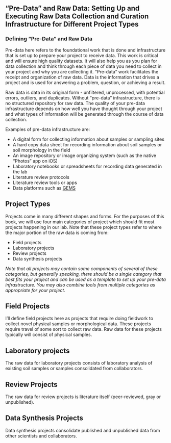 ## "Pre-Data" and Raw Data: Setting Up and Executing Raw Data Collection and Curation Infrastructure for Different Project Types {#sec-rawdata}

### Defining "Pre-Data" and Raw Data

Pre-data here refers to the foundational work that is done and infrastructure that is set up to prepare your project to receive data. This work is critical and will ensure high quality datasets. It will also help you as you plan for data collection and think through each piece of data you need to collect in your project and why you are collecting it. "Pre-data" work facilitates the receipt and organization of raw data. Data is the information that drives a project and is used for answering a problem, question, or achieving a result.

Raw data is data in its original form - unfiltered, unprocessed, with potential errors, outliers, and duplicates. Without "pre-data" infrastructure, there is no structured repository for raw data. The quality of your pre-data infrastructure depends on how well you have thought through your project and what types of information will be generated through the course of data collection.

Examples of pre-data infrastructure are:

-   A digital form for collecting information about samples or sampling sites
-   A hard copy data sheet for recording information about soil samples or soil morphology in the field
-   An image repository or image organizing system (such as the native "Photos" app on iOS)
-   Laboratory notebooks or spreadsheets for recording data generated in the lab
-   Literature review protocols
-   Literature review tools or apps
-   Data platforms such as [GEMS](https://gems.umn.edu/)

## Project Types

Projects come in many different shapes and forms. For the purposes of this book, we will use four main categories of project which should fit most projects happening in our lab. Note that these project types refer to where the major portion of the raw data is coming from:

-   Field projects
-   Laboratory projects
-   Review projects
-   Data synthesis projects

*Note that all projects may contain some components of several of these categories, but generally speaking, there should be a single category that best fits your project and can be used as a template to set up your pre-data infrastructure. You may also combine tools from multiple categories as appropriate for your project.*

## Field Projects

I'll define field projects here as projects that require doing fieldwork to collect novel physical samples or morphological data. These projects require travel of some sort to collect raw data. Raw data for these projects typically will consist of physical samples.

## Laboratory projects

The raw data for laboratory projects consists of laboratory analysis of existing soil samples or samples consolidated from collaborators.

## Review Projects

The raw data for review projects is literature itself (peer-reviewed, gray or unpublished).

## Data Synthesis Projects

Data synthesis projects consolidate published and unpublished data from other scientists and collaborators.
